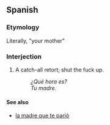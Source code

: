 ==Spanish==

===Etymology===
Literally, "your mother"

===Interjection===
{{head|es|interjection}}

# {{context|pejorative|slang|lang=es}} A catch-all retort; shut the fuck up.
#: ''¿Qué hora es?''
#: ''Tu madre.''

====See also====
* [[la madre que te parió]]